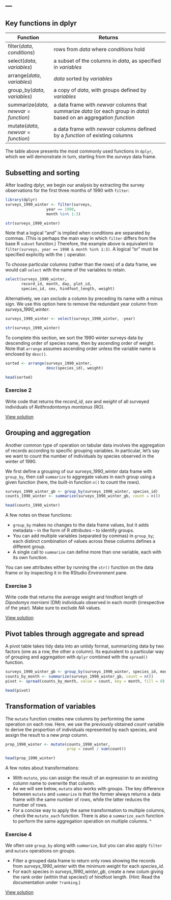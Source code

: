 ---
---

## Key functions in dplyr

| Function                                 | Returns                                                                                                               |
|------------------------------------------+-----------------------------------------------------------------------------------------------------------------------|
| filter(*data*, *conditions*)             | rows from *data* where *conditions* hold                                                                              |
| select(*data*, *variables*)              | a subset of the columns in *data*, as specified in *variables*                                                        |
| arrange(*data*, *variables*)             | *data* sorted by *variables*                                                                                          |
| group_by(*data*, *variables*)            | a copy of *data*, with groups defined by *variables*                                                                  |
| summarize(*data*, *newvar* = *function*) | a data frame with *newvar* columns that summarize *data* (or each group in *data*) based on an aggregation *function* |
| mutate(*data*, *newvar* = *function*)    | a data frame with *newvar* columns defined by a *function* of existing columns                                        |

<aside class="notes" markdown="block">

The table above presents the most commonly used functions in `dplyr`, which we will demonstrate in turn, starting from the *surveys* data frame.

</aside>

<!--split-->

## Subsetting and sorting

After loading dplyr, we begin our analysis by extracting the survey observations for the first three months of 1990 with `filter`:

```r
library(dplyr)
surveys_1990_winter <- filter(surveys,
			      year == 1990,
			      month %in% 1:3)
```

```r
str(surveys_1990_winter)
```

<aside class="notes" markdown="block">

Note that a logical "and" is implied when conditions are separated by commas. (This is perhaps the main way in which `filter` differs from the base R `subset` function.) Therefore, the example above is equivalent to `filter(surveys, year == 1990 & month %in% 1:3)`. A logical "or" must be specified explicitly with the `|` operator.

</aside>

<!--split-->

To choose particular columns (rather than the rows) of a data frame, we would call `select` with the name of the variables to retain.

```r
select(surveys_1990_winter,
       record_id, month, day, plot_id,
       species_id, sex, hindfoot_length, weight)
```

<!--split-->


Alternatively, we can *exclude* a column by preceding its name with a minus sign. We use this option here to remove the redundant year column from *surveys_1990_winter*:

```r
surveys_1990_winter <- select(surveys_1990_winter, -year)
```

```r
str(surveys_1990_winter)
```

<!--split-->


To complete this section, we sort the 1990 winter surveys data by descending order of species name, then by ascending order of weight. Note that `arrange` assumes ascending order unless the variable name is enclosed by `desc()`.

```r
sorted <- arrange(surveys_1990_winter,
                  desc(species_id), weight)
```

```r
head(sorted)
```

<!--split-->

### Exercise 2

Write code that returns the *record_id*, *sex* and *weight* of all surveyed individuals of *Reithrodontomys montanus* (RO).

<aside class="notes" markdown="block">

[View solution](#solution-2)

</aside>

<!--split-->

## Grouping and aggregation

Another common type of operation on tabular data involves the aggregation of records according to specific grouping variables. In particular, let's say we want to count the number of individuals by species observed in the winter of 1990.

<aside class="notes" markdown="block">

We first define a grouping of our *surveys_1990_winter* data frame with `group_by`, then call `summarize` to aggregate values in each group using a given function (here, the built-in function `n()` to count the rows).

</aside>

```r
surveys_1990_winter_gb <- group_by(surveys_1990_winter, species_id)
counts_1990_winter <- summarize(surveys_1990_winter_gb, count = n())
```

```r
head(counts_1990_winter)
```

<!--split-->

A few notes on these functions: 

- `group_by` makes no changes to the data frame values, but it adds metadata -- in the form of R *attributes* -- to identify groups.
- You can add multiple variables (separated by commas) in `group_by`; each distinct combination of values across these columns defines a different group.
- A single call to `summarize` can define more than one variable, each with its own function.

<aside class="notes" markdown="block">

You can see attributes either by running the `str()` function on the data frame or by inspecting it in the RStudio *Environment* pane.

</aside>

<!--split-->


### Exercise 3

Write code that returns the average weight and hindfoot length of *Dipodomys merriami* (DM) individuals observed in each month (irrespective of the year). Make sure to exclude *NA* values.

<aside class="notes" markdown="block">

[View solution](#solution-3)

</aside>

<!--split-->

## Pivot tables through aggregate and spread

A pivot table takes tidy data into an untidy format, summarizing data by two factors (one as a row, the other a column).
Its equivalent to a particular way of grouping and aggregation with `dplyr` combined with the `spread()` function.

```r
surveys_1990_winter_gb <- group_by(surveys_1990_winter, species_id, month)
counts_by_month <- summarize(surveys_1990_winter_gb, count = n())
pivot <- spread(counts_by_month, value = count, key = month, fill = 0)
```

```r
head(pivot)
```

<!--split-->

## Transformation of variables

The `mutate` function creates new columns by performing the same operation on each row. Here, we use the previously obtained *count* variable to derive the proportion of individuals represented by each species, and assign the result to a new *prop* column.

```r
prop_1990_winter <- mutate(counts_1990_winter,
                           prop = count / sum(count))
```

```r
head(prop_1990_winter)
```

<!--split-->

A few notes about transformations:

- With `mutate`, you can assign the result of an expression to an existing column name to overwrite that column.
- As we will see below, `mutate` also works with groups. The key difference between `mutate` and `summarize` is that the former always returns a data frame with the same number of rows, while the latter reduces the number of rows.
- For a concise way to apply the same transformation to multiple columns, check the `mutate_each` function. There is also a `summarize_each` function to perform the same aggregation operation on multiple columns.
^

<!--split-->

### Exercise 4

We often use `group_by` along with `summarize`, but you can also apply `filter` and `mutate` operations on groups.

- Filter a grouped data frame to return only rows showing the records from *surveys_1990_winter* with the minimum weight for each *species_id*.
- For each species in *surveys_1990_winter_gb*, create a new colum giving the rank order (within that species!) of hindfoot length. (Hint: Read the documentation under `?ranking`.)

<aside class="notes" markdown="block">

[View solution](#solution-4)

</aside>
